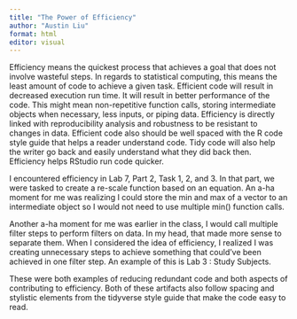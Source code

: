 ```yaml
---
title: "The Power of Efficiency"
author: "Austin Liu"
format: html
editor: visual
---
```


Efficiency means the quickest process that achieves a goal that does not involve wasteful steps. In regards to statistical computing, this means the least amount of code to achieve a given task. Efficient code will result in decreased execution run time. It will result in better performance of the code. This might mean non-repetitive function calls, storing intermediate objects when necessary, less inputs, or piping data. Efficiency is directly linked with reproducibility analysis and robustness to be resistant to changes in data. Efficient code also should be well spaced with the R code style guide that helps a reader understand code. Tidy code will also help the writer go back and easily understand what they did back then. Efficiency helps RStudio run code quicker.

I encountered efficiency in Lab 7, Part 2, Task 1, 2, and 3. In that part, we were tasked to create a re-scale function based on an equation. An a-ha moment for me was realizing I could store the min and max of a vector to an intermediate object so I would not need to use multiple min() function calls.

Another a-ha moment for me was earlier in the class, I would call multiple filter steps to perform filters on data. In my head, that made more sense to separate them. When I considered the idea of efficiency, I realized I was creating unnecessary steps to achieve something that could've been achieved in one filter step. An example of this is Lab 3 : Study Subjects.

These were both examples of reducing redundant code and both aspects of contributing to efficiency. Both of these artifacts also follow spacing and stylistic elements from the tidyverse style guide that make the code easy to read.
